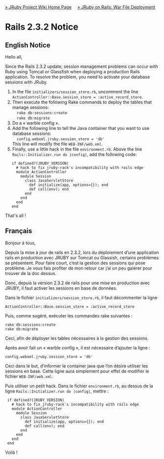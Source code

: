 [[Home|&raquo; JRuby Project Wiki Home Page]] &nbsp; &nbsp; [[JRubyOnRails#War_File_Deployment|&raquo; JRuby on Rails: War File Deployment]]
=Rails 2.3.2 Notice=

==English Notice==

Hello all,

Since the Rails 2.3.2 update, session management problems can occur with Ruby using Tomcat or Glassfish when deploying a production Rails application. To resolve the problem, you need to activate your database sessions with JRuby. 

# In the file <tt>initializers/session_store.rb</tt>,  uncomment the line  <tt>ActionController::Base.session_store = :active_record_store</tt>.
# Then execute the following Rake commands to deploy the tables that manage sessions:<br/><tt> &nbsp; rake db:sessions:create<br/> &nbsp; rake db:migrate</tt>
# Do a « warble config ».
# Add the following line to tell the Java container that you want to use database sessions:<br/><tt> &nbsp; config.webxml.jruby.session_store = 'db'</tt><br/>This line will modify the file <tt>WEB-INF/web.xml</tt>.
# Finally, use a little hack in the file <tt>environment.rb</tt>. Above the line <tt>Rails::Initializer.run do |config|</tt>, add the following code: 
    if defined?(JRUBY_VERSION)
      # hack to fix jruby-rack's incompatibility with rails edge
      module ActionController
        module Session
          class JavaServletStore
            def initialize(app, options={}); end
            def call(env); end
          end
        end
      end
    end

That's all !

==Français==

Bonjour à tous,

Depuis la mise à jour de rails en 2.3.2, lors du déploiement d’une application rails en production avec JRUBY sur Tomcat ou Glassish, certains problèmes se présentent. Pour faire court, c’est la gestion des sessions qui pose problème.
Je vous fais profiter de mon retour car j’ai un peu galérer pour trouver de la doc dessus.

Donc, depuis la version 2.3.2 de rails pour une mise en production avec JRUBY, il faut activer les sessions en base de données.

Dans le fichier <tt>initializers/session_store.rb</tt>, il faut décommenter la ligne
 ActionController::Base.session_store = :active_record_store

Puis, comme sugéré, exécuter les commandes rake suivantes :
 rake db:sessions:create
 rake db:migrate
Ceci, afin de déployer les tables nécessaires à la gestion des sessions.

Après avoir fait un « warble config », il est nécessaire d’ajouter la ligne :
 config.webxml.jruby.session_store = 'db'

Ceci dans le but, d’informer le container java que l’on désire utiliser les sessions en base. Cette ligne aura simplement pour effet de modifier le fichier <tt>WEB-INF/web.xml</tt>.

Puis utiliser un petit hack. Dans le fichier <tt>environment.rb</tt>, au dessus de la ligne <tt>Rails::Initializer.run do |config|</tt>, mettre :
  if defined?(JRUBY_VERSION)
    # hack to fix jruby-rack's incompatibility with rails edge
    module ActionController
      module Session
        class JavaServletStore
          def initialize(app, options={}); end
          def call(env); end
        end
      end
    end
  end

Voilà !
